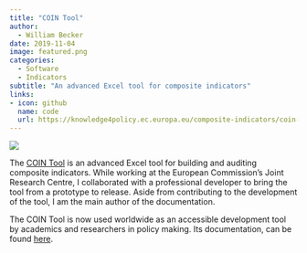 ```yaml
---
title: "COIN Tool"
author:
  - William Becker
date: 2019-11-04
image: featured.png
categories:
  - Software
  - Indicators
subtitle: "An advanced Excel tool for composite indicators"
links:
- icon: github
  name: code
  url: https://knowledge4policy.ec.europa.eu/composite-indicators/coin-tool_en
---
```


![](featured.png)

The [COIN Tool](https://knowledge4policy.ec.europa.eu/composite-indicators/coin-tool_en) is an advanced Excel tool for building and auditing composite indicators. While working at the European Commission's Joint Research Centre, I collaborated with a professional developer to bring the tool from a prototype to release. Aside from contributing to the development of the tool, I am the main author of the documentation.

The COIN Tool is now used worldwide as an accessible development tool by academics and researchers in policy making. Its documentation, can be found [here](https://knowledge4policy.ec.europa.eu/composite-indicators/coin-tool_en).
